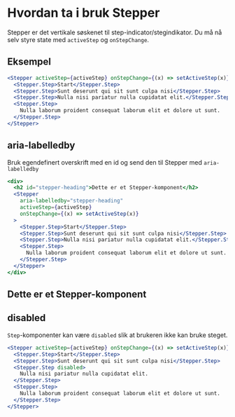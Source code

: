 
<Meta title="ds-react/stepper/intro" />

# Hvordan ta i bruk Stepper

Stepper er det vertikale søskenet til step-indicator/stegindikator.
Du må nå selv styre state med `activeStep` og `onStepChange`.

## Eksempel

```jsx
<Stepper activeStep={activeStep} onStepChange={(x) => setActiveStep(x)}>
  <Stepper.Step>Start</Stepper.Step>
  <Stepper.Step>Sunt deserunt qui sit sunt culpa nisi</Stepper.Step>
  <Stepper.Step>Nulla nisi pariatur nulla cupidatat elit.</Stepper.Step>
  <Stepper.Step>
    Nulla laborum proident consequat laborum elit et dolore ut sunt.
  </Stepper.Step>
</Stepper>
```

<Canvas>
  <Example />
</Canvas>

## aria-labelledby

Bruk egendefinert overskrift med en id og send den til Stepper med `aria-labelledby`

```jsx
<div>
  <h2 id="stepper-heading">Dette er et Stepper-komponent</h2>
  <Stepper
    aria-labelledby="stepper-heading"
    activeStep={activeStep}
    onStepChange={(x) => setActiveStep(x)}
  >
    <Stepper.Step>Start</Stepper.Step>
    <Stepper.Step>Sunt deserunt qui sit sunt culpa nisi</Stepper.Step>
    <Stepper.Step>Nulla nisi pariatur nulla cupidatat elit.</Stepper.Step>
    <Stepper.Step>
      Nulla laborum proident consequat laborum elit et dolore ut sunt.
    </Stepper.Step>
  </Stepper>
</div>
```

<Canvas>
  <h2 id="stepper-heading">Dette er et Stepper-komponent</h2>
  <Example aria-labelledby="stepper-heading" />
</Canvas>

## disabled

`Step`-komponenter kan være `disabled` slik at brukeren ikke kan bruke steget.

```jsx
<Stepper activeStep={activeStep} onStepChange={(x) => setActiveStep(x)}>
  <Stepper.Step>Start</Stepper.Step>
  <Stepper.Step>Sunt deserunt qui sit sunt culpa nisi</Stepper.Step>
  <Stepper.Step disabled>
    Nulla nisi pariatur nulla cupidatat elit.
  </Stepper.Step>
  <Stepper.Step>
    Nulla laborum proident consequat laborum elit et dolore ut sunt.
  </Stepper.Step>
</Stepper>
```

<Canvas>
  <Example disabled />
</Canvas>
